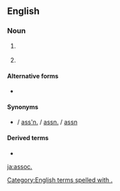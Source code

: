 {{also|assoc|Assoc|assoc.|Assoc.}}
==English==

===Noun===
{{en-noun|?}}

# {{lb|en|legal}} {{abbreviation of|associate|lang=en}}
# {{abbreviation of|association|lang=en}}

====Alternative forms====
* {{l|en|assoc}}

====Synonyms====
{{sense|association}}
* {{l|en|ass'n}} / [[ass'n.]] / [[assn.]] / [[assn]]

====Derived terms====
* {{l|en|soccer}}

[[Category:English terms spelled with .]]
[[ja:assoc.]]